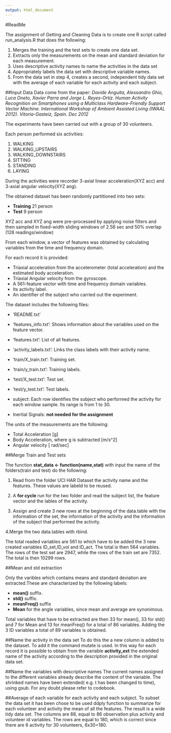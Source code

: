 ```yaml
---
output: html_document
---
```

#ReadMe

The assignment of Getting and Cleaning Data is to create one R script called run_analysis.R that does the following:

1. Merges the training and the test sets to create one data set.
2. Extracts only the measurements on the mean and standard deviation for each measurement. 
3. Uses descriptive activity names to name the activities in the data set
4. Appropriately labels the data set with descriptive variable names. 
5. From the data set in step 4, creates a second, independent tidy data set with the average of    each variable   for each activity and each subject.

##Input Data
Data come from the paper:
*Davide Anguita, Alessandro Ghio, Luca Oneto, Xavier Parra and Jorge L. Reyes-Ortiz. Human Activity Recognition on Smartphones using a Multiclass Hardware-Friendly Support Vector Machine. International Workshop of Ambient Assisted Living (IWAAL 2012). Vitoria-Gasteiz, Spain. Dec 2012*

The experiments have been carried out with a group of 30 volunteers.

Each person performed six activities:

1. WALKING
2. WALKING_UPSTAIRS
3. WALKING_DOWNSTAIRS
4. SITTING
5. STANDING
6. LAYING

During the activities were recorder 3-axial linear acceleration(XYZ acc) and 3-axial angular velocity(XYZ ang).

The obtained dataset has been randomly partitioned into two sets:

* **Training** 21 person
* **Test** 9 person

XYZ acc and XYZ ang were pre-processed by applying noise filters and then sampled in fixed-width sliding windows of 2.56 sec and 50% overlap (128 readings/window)

From each window, a vector of features was obtained by calculating variables from the time and frequency domain. 

For each record it is provided:

- Triaxial acceleration from the accelerometer (total acceleration) and the estimated 
  body acceleration.
- Triaxial Angular velocity from the gyroscope. 
- A 561-feature vector with time and frequency domain variables. 
- Its activity label. 
- An identifier of the subject who carried out the experiment.

The dataset includes the following files:

- 'README.txt'

- 'features_info.txt': Shows information about the variables used on the feature vector.

- 'features.txt': List of all features.

- 'activity_labels.txt': Links the class labels with their activity name.

- 'train/X_train.txt': Training set.

- 'train/y_train.txt': Training labels.

- 'test/X_test.txt': Test set.

- 'test/y_test.txt': Test labels.

- subject: Each row identifies the subject who performed the activity for each window sample. Its range is from 1 to 30. 

- Inertial Signals: **not needed for the assignment**

The units of the measurements are the following:

* Total Acceleration [g]
* Body Acceleration, where g is subtracted [m/s^2]
* Angular velocity [ rad/sec]


##Merge Train and Test sets

The function **stat_data <- function(name,stat)** with input the name of the folders(train and test) do the following:

1. Read from the folder UCI HAR Dataset the activity name and the features. These values are labeld to be reused.

2. A **for cycle** run for the two folder and read the subject list, the feature vector and the lables of the activity.

3. Assign and create 3 new rows at the beginning of the data.table with the information of the set, the information of the activity and the information of the subject that performed the activity.

4.Merge the two data.tables with rbind.

The total readed variables are 561 to which have to be added the 3 new created variables ID_set,ID_vol and ID_act. The total is then 564 variables.
The rows of the test set are 2947, while the rows of the train set are 7352. The total is then 10299 rows.

##Mean and std extraction

Only the varibles which contains means and standard deviation are extracted.These are characterized by the following labels:

* **mean()** suffix.
* **std()** suffix.
* **meanFreq()** suffix
* **Mean**  for the angle variables, since mean and average are synonimous.

Total variables that have to be extracted are then 33 for mean(), 33 for std() and 7 for Mean and 13 for meanFreq() for a total of 86 variables. Adding the 3 ID variables a total of 89 variables is obtained.

##Name the activity in the data set
To do this the a new column is added to the dataset.
To add it the command mutate is used. In this way for each record it is possible to obtain from the variable **activity_ext** the extended name of the activity according to the description provided in the original data set.

##Name the variables with descriptive names
The current names assigned to the different variables already describe the content of the variable. The shrinked names have been extended( e.g. t has been changed to time), using gsub.
For any doubt please refer to codebook.

##Average of each variable for each activity and each subject.
To subset the data set it has been chose to be used ddply function to summarize for each volunteer and activity the mean of all the features.
The result is a wide tidy data set. The columns are 88, equal to 86 observation plus activity and volunteer id variables.
The rows are equal to 180, which is correct since there are 6 activity for 30 volunteers, 6x30=180.
